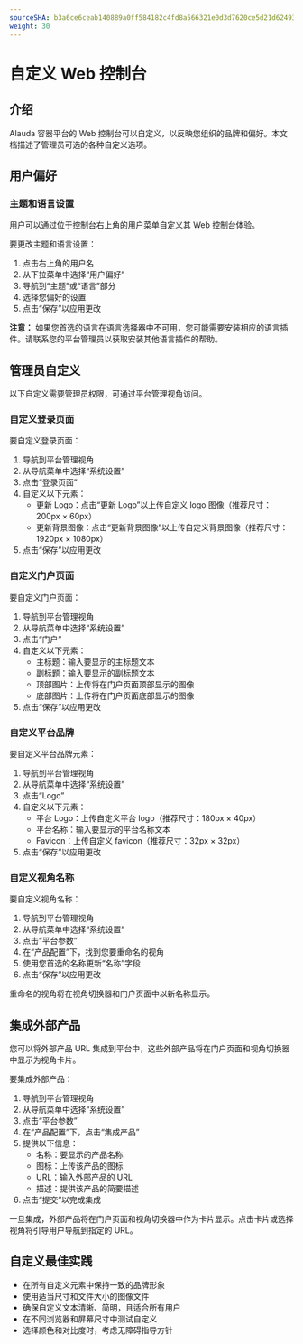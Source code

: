 ```yaml
---
sourceSHA: b3a6ce6ceab140889a0ff584182c4fd8a566321e0d3d7620ce5d21d62493db8e
weight: 30
---
```


# 自定义 Web 控制台

## 介绍

Alauda 容器平台的 Web 控制台可以自定义，以反映您组织的品牌和偏好。本文档描述了管理员可选的各种自定义选项。

## 用户偏好

### 主题和语言设置

用户可以通过位于控制台右上角的用户菜单自定义其 Web 控制台体验。

要更改主题和语言设置：

1. 点击右上角的用户名
2. 从下拉菜单中选择“用户偏好”
3. 导航到“主题”或“语言”部分
4. 选择您偏好的设置
5. 点击“保存”以应用更改

**注意：** 如果您首选的语言在语言选择器中不可用，您可能需要安装相应的语言插件。请联系您的平台管理员以获取安装其他语言插件的帮助。

## 管理员自定义

以下自定义需要管理员权限，可通过平台管理视角访问。

### 自定义登录页面

要自定义登录页面：

1. 导航到平台管理视角
2. 从导航菜单中选择“系统设置”
3. 点击“登录页面”
4. 自定义以下元素：
   - 更新 Logo：点击“更新 Logo”以上传自定义 logo 图像（推荐尺寸：200px × 60px）
   - 更新背景图像：点击“更新背景图像”以上传自定义背景图像（推荐尺寸：1920px × 1080px）
5. 点击“保存”以应用更改

### 自定义门户页面

要自定义门户页面：

1. 导航到平台管理视角
2. 从导航菜单中选择“系统设置”
3. 点击“门户”
4. 自定义以下元素：
   - 主标题：输入要显示的主标题文本
   - 副标题：输入要显示的副标题文本
   - 顶部图片：上传将在门户页面顶部显示的图像
   - 底部图片：上传将在门户页面底部显示的图像
5. 点击“保存”以应用更改

### 自定义平台品牌

要自定义平台品牌元素：

1. 导航到平台管理视角
2. 从导航菜单中选择“系统设置”
3. 点击“Logo”
4. 自定义以下元素：
   - 平台 Logo：上传自定义平台 logo（推荐尺寸：180px × 40px）
   - 平台名称：输入要显示的平台名称文本
   - Favicon：上传自定义 favicon（推荐尺寸：32px × 32px）
5. 点击“保存”以应用更改

### 自定义视角名称

要自定义视角名称：

1. 导航到平台管理视角
2. 从导航菜单中选择“系统设置”
3. 点击“平台参数”
4. 在“产品配置”下，找到您要重命名的视角
5. 使用您首选的名称更新“名称”字段
6. 点击“保存”以应用更改

重命名的视角将在视角切换器和门户页面中以新名称显示。

## 集成外部产品

您可以将外部产品 URL 集成到平台中，这些外部产品将在门户页面和视角切换器中显示为视角卡片。

要集成外部产品：

1. 导航到平台管理视角
2. 从导航菜单中选择“系统设置”
3. 点击“平台参数”
4. 在“产品配置”下，点击“集成产品”
5. 提供以下信息：
   - 名称：要显示的产品名称
   - 图标：上传该产品的图标
   - URL：输入外部产品的 URL
   - 描述：提供该产品的简要描述
6. 点击“提交”以完成集成

一旦集成，外部产品将在门户页面和视角切换器中作为卡片显示。点击卡片或选择视角将引导用户导航到指定的 URL。

## 自定义最佳实践

- 在所有自定义元素中保持一致的品牌形象
- 使用适当尺寸和文件大小的图像文件
- 确保自定义文本清晰、简明，且适合所有用户
- 在不同浏览器和屏幕尺寸中测试自定义
- 选择颜色和对比度时，考虑无障碍指导方针
